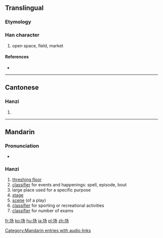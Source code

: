 {{also|場}}
==Translingual==
{{stroke order}}

===Etymology===
{{Han simp|場|f=昜|t=丿丿𠄎}}

===Han character===
{{Han char|rn=32|rad=土|as=03|sn=6|four=|canj=土弓尸竹 (GNSH)}}

# open space, field, market

====References====
* {{Han ref|kx=0224.181|hdz=10421.010|uh=573A|ud=22330}}

----

==Cantonese==

===Hanzi===
{{yue-hanzi|jyut=|y=cheung4|tra=場}}

# {{defn|lang=yue|sort=土03}}

----

==Mandarin==

===Pronunciation===
* {{audio|zh-chǎng.ogg|audio}}

===Hanzi===
{{cmn-hanzi|tra=場|pin=[[chǎng]] ([[chang3]])|wg=ch'ang<sup>3</sup>}}
#[[threshing floor]]
#[[classifier]] for events and happenings: spell, episode, bout
#large place used for a specific purpose
#[[stage]]
#[[scene]] (of a play)
#[[classifier]] for sporting or recreational activities
#[[classifier]] for number of exams

[[Category:Mandarin entries with audio links]]

[[fr:场]]
[[ko:场]]
[[hu:场]]
[[ja:场]]
[[pl:场]]
[[zh:场]]